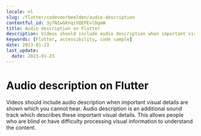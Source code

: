 ```yaml
---
locale: nl
slug: /flutter/codevoorbeelden/audio-description
contentful_id: 3y7NIwGKnqiVQEPEvlDgeW
title: Audio description on Flutter
description: Videos should include audio description when important visual details are shown which you cannot hear.
keywords: [Flutter, accessibility, code sample]
date: 2023-01-23
last_update:
  date: 2023-01-23
---
```


# Audio description on Flutter

Videos should include audio description when important visual details are shown which you cannot hear. Audio description is an additional sound track which describes these important visual details. This allows people who are blind or have difficulty processing visual information to understand the content.

<CodeSample id="media-audio-description" platform="flutter" locale="nl"/>
